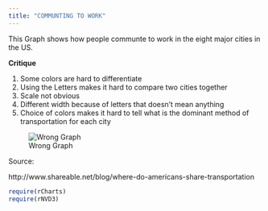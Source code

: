 ```yaml
---
title: "COMMUNTING TO WORK"
---
```




This Graph shows how people communte to work in the eight major cities in the US.



**Critique**


1. Some colors are hard to differentiate
2. Using the Letters makes it hard to compare two cities together
3. Scale not obvious 
4. Different width because of letters that doesn't mean anything
5. Choice of colors makes it hard to tell what is the dominant method of transportation for each city


![Wrong Graph](https://github.com/lfawaz/edav/blob/gh-pages/commuting_to_work-diagram.jpg?raw=true)

Source:

http://www.shareable.net/blog/where-do-americans-share-transportation


```r
require(rCharts)
require(rNVD3)


```
